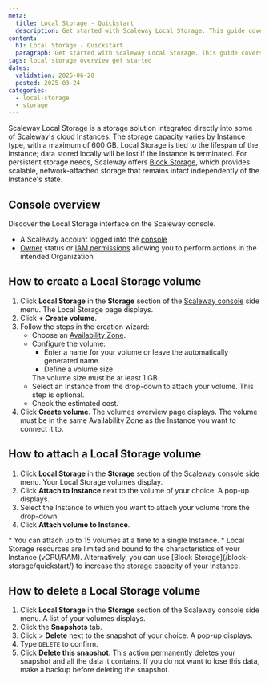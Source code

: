 ```yaml
---
meta:
  title: Local Storage - Quickstart
  description: Get started with Scaleway Local Storage. This guide covers creating, attaching, and mounting Block Storage volumes to your Instances for efficient data management.
content:
  h1: Local Storage - Quickstart
  paragraph: Get started with Scaleway Local Storage. This guide covers creating, attaching, and mounting Block Storage volumes to your Instances for efficient data management.
tags: local storage overview get started
dates:
  validation: 2025-06-20
  posted: 2025-03-24
categories:
  - local-storage
  - storage
---
```


Scaleway Local Storage is a storage solution integrated directly into some of Scaleway's cloud Instances. The storage capacity varies by Instance type, with a maximum of 600 GB.
Local Storage is tied to the lifespan of the Instance; data stored locally will be lost if the Instance is terminated.
For persistent storage needs, Scaleway offers [Block Storage](/block-storage/), which provides scalable, network-attached storage that remains intact independently of the Instance's state.

## Console overview
Discover the Local Storage interface on the Scaleway console.
<GuideFlow src="https://app.guideflow.com/embed/lpx6wq0s1p"/>

<Macro id="requirements" />

- A Scaleway account logged into the [console](https://console.scaleway.com)
- [Owner](/iam/concepts/#owner) status or [IAM permissions](/iam/concepts/#permission) allowing you to perform actions in the intended Organization

## How to create a Local Storage volume

1. Click **Local Storage** in the **Storage** section of the [Scaleway console](https://console.scaleway.com) side menu. The Local Storage page displays.
2. Click **+ Create volume**.
3. Follow the steps in the creation wizard:
    - Choose an [Availability Zone](/instances/concepts/#availability-zone).
    - Configure the volume:
        - Enter a name for your volume or leave the automatically generated name.
        - Define a volume size.
        <Message type="important">
          The volume size must be at least 1 GB.
        </Message>
    - Select an Instance from the drop-down to attach your volume. This step is optional.
    - Check the estimated cost.
4. Click **Create volume**. The volumes overview page displays.
    <Message type="important">
      The volume must be in the same Availability Zone as the Instance you want to connect it to.
    </Message>

## How to attach a Local Storage volume

1. Click **Local Storage** in the **Storage** section of the Scaleway console side menu. Your Local Storage volumes display.
2. Click **Attach to Instance** next to the volume of your choice. A pop-up displays.
3. Select the Instance to which you want to attach your volume from the drop-down.
4. Click **Attach volume to Instance**.

<Message type="important">
  * You can attach up to 15 volumes at a time to a single Instance.
  * Local Storage resources are limited and bound to the characteristics of your Instance (vCPU/RAM). Alternatively, you can use [Block Storage](/block-storage/quickstart/) to increase the storage capacity of your Instance.
</Message>

## How to delete a Local Storage volume

1. Click **Local Storage** in the **Storage** section of the Scaleway console side menu. A list of your volumes displays.
2. Click the **Snapshots** tab.
3. Click <Icon name="more" /> > **Delete** next to the snapshot of your choice. A pop-up displays.
4. Type `DELETE` to confirm.
5. Click **Delete this snapshot**.
    <Message type="important">
      This action permanently deletes your snapshot and all the data it contains. If you do not want to lose this data, make a backup before deleting the snapshot.
    </Message>